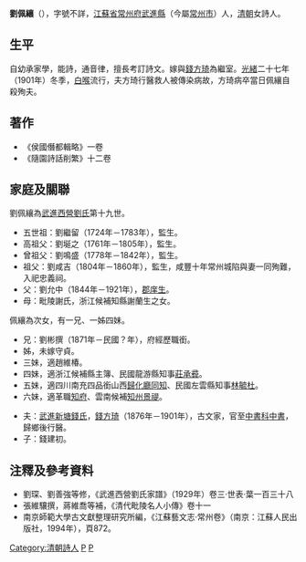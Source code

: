 '''劉佩纕'''（{{bd|1873年||1901年|catIdx=L劉}}），字號不詳，[[江蘇省|江蘇省]][[常州府|常州府]][[武進縣|武進縣]]（今屬[[常州市|常州市]]）人，[[清朝|清朝]]女詩人。

== 生平 ==
自幼承家學，能詩，通音律，擅長考訂詩文。嫁與[[錢方琦|錢方琦]]為繼室。[[光緒|光緒]]二十七年（1901年）冬季，[[白喉|白喉]]流行，夫方琦行醫救人被傳染病故，方琦病卒當日佩纕自殺殉夫。

== 著作 ==
*《侯國僭都輯略》一卷
*《隨園詩話削繁》十二卷

==家庭及關聯==
劉佩纕為[[武進西營劉氏|武進西營劉氏]]第十九世。
*五世祖：劉繼留（1724年－1783年），監生。
*高祖父：劉埏之（1761年－1805年），監生。
*曾祖父：劉鳴盛（1778年－1842年），監生。
*祖父：劉咸吉（1804年－1860年），監生，咸豐十年常州城陷與妻一同殉難，入祀忠義祠。
*父：劉允中（1844年－1921年），[[郡庠生|郡庠生]]。
*母：毗陵謝氏，浙江候補知縣謝蘭生之女。

佩纕為次女，有一兄、一姊四妹。
*兄：劉彬撰（1871年－民國？年），府經歷職銜。
*姊，未嫁守貞。
*三妹，適趙維椿。
*四妹，適浙江候補縣主簿、民國龍游縣知事[[莊承彛|莊承彛]]。
*五妹，適四川南充四品銜山西[[歸化廳|歸化廳]][[同知|同知]]、民國左雲縣知事[[林毓杜|林毓杜]]。
*六妹，適革職[[知府|知府]]、雲南候補[[知州|知州]][[景禔|景禔]]。

*夫：[[武進新塘錢氏|武進新塘錢氏]]，[[錢方琦|錢方琦]]（1876年－1901年），古文家，官至[[中書科|中書科]][[中書|中書]]，歸鄉後行醫。
*子：錢建初。

==注釋及參考資料==
{{reflist}}
*劉琛、劉善強等修，《武進西營劉氏家譜》（1929年）卷三·世表·葉一百三十八
*張維驤撰，蔣維喬等補，《清代毗陵名人小傳》卷十一
*南京師範大學古文獻整理研究所編，《江蘇藝文志·常州卷》（南京：江蘇人民出版社，1994年），頁872。

{{武進西營劉氏}}
{{DEFAULTSORT:Liu劉}}
[[Category:清朝詩人|Category:清朝詩人]]
[[Category:劉姓|P]]
[[Category:武進西營劉氏|P]]